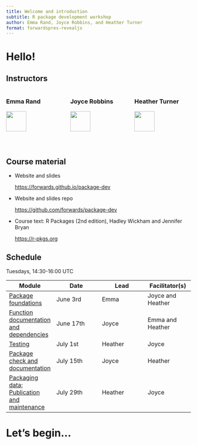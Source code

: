 ```yaml
---
title: Welcome and introduction
subtitle: R package development workshop
author: Emma Rand, Joyce Robbins, and Heather Turner
format: forwardspres-revealjs
---
```


# Hello! {.inverse .center-h}

## Instructors

:::: {.columns}

::: {.column width="33%"}
### Emma Rand

![](../images/instructors/emmarand.jpg){width=60%}

:::{.smaller80}
Professor of Biology

University of York
:::
:::

::: {.column width="33%"}
### Joyce Robbins

![](../images/instructors/joycerobbins.jpg){width=60%}

:::{.smaller80}
Lecturer in Statistics

Columbia University
:::
:::

::: {.column width="33%"}
### Heather Turner

![](../images/instructors/heatherturner.jpeg){width=60%}

:::{.smaller80}
RSE Fellow

University of Warwick
:::

:::

::::


## Course material

- Website and slides 
  
  <https://forwards.github.io/package-dev>
  
- Website and slides repo

  <https://github.com/forwards/package-dev>
  
- Course text: R Packages (2nd edition), Hadley Wickham and Jennifer Bryan

  <https://r-pkgs.org>
  
## Schedule

Tuesdays, 14:30-16:00 UTC

:::{.smaller90}
| Module | Date | Lead | Facilitator(s) |
|----|----|----|----|
| [Package foundations](../modules/01-package-foundations/index.qmd) | June 3rd | Emma | Joyce and Heather |
| [Function documentation and dependencies](../modules/02-documentation/index.qmd) | June 17th | Joyce | Emma and Heather |
| [Testing](../modules/03-testing/index.qmd) | July 1st | Heather | Joyce |
| [Package check and documentation](../modules/04-check-package-documentation/index.qmd) | July 15th | Joyce | Heather |
| [Packaging data; Publication and maintenance](../modules/05-data-publication-maintenance/index.qmd) | July 29th | Heather | Joyce |
:::

# Let's begin... {.inverse .center-h}

